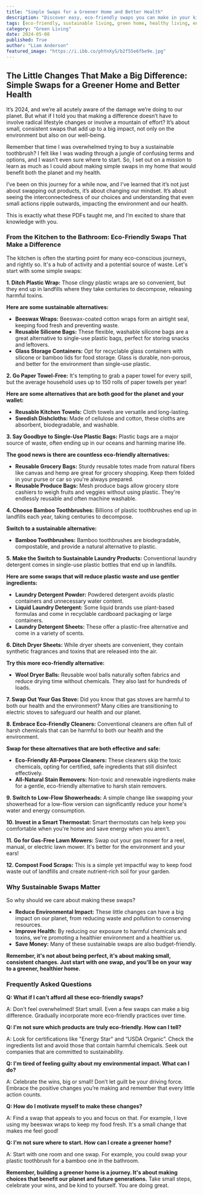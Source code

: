 ```yaml
---
title: "Simple Swaps for a Greener Home and Better Health"
description: "Discover easy, eco-friendly swaps you can make in your kitchen and bathroom to reduce waste, save money, and improve your health. From ditching plastic wrap to switching to bamboo toothbrushes, these simple changes add up to a big impact on the environment and your well-being."
tags: [eco-friendly, sustainable living, green home, healthy living, environmentalism, reduce waste, plastic-free, DIY, home improvement, wellness]
category: "Green Living"
date: 2024-05-08
published: True
author: "Liam Anderson"
featured_image: "https://i.ibb.co/phYnXyS/b2f55e6fbe9e.jpg"
---
```


## The Little Changes That Make a Big Difference: Simple Swaps for a Greener Home and Better Health

It’s 2024, and we’re all acutely aware of the damage we’re doing to our planet. But what if I told you that making a difference doesn’t have to involve radical lifestyle changes or involve a mountain of effort? It’s about small, consistent swaps that add up to a big impact, not only on the environment but also on our well-being.

Remember that time I was overwhelmed trying to buy a sustainable toothbrush? I felt like I was wading through a jungle of confusing terms and options, and I wasn’t even sure where to start. So, I set out on a mission to learn as much as I could about making simple swaps in my home that would benefit both the planet and my health. 

I’ve been on this journey for a while now, and I’ve learned that it’s not just about swapping out products, it’s about changing our mindset. It’s about seeing the interconnectedness of our choices and understanding that even small actions ripple outwards, impacting the environment and our health.

This is exactly what these PDFs taught me, and I’m excited to share that knowledge with you. 

### **From the Kitchen to the Bathroom: Eco-Friendly Swaps That Make a Difference**

The kitchen is often the starting point for many eco-conscious journeys, and rightly so. It's a hub of activity and a potential source of waste. Let's start with some simple swaps:

**1. Ditch Plastic Wrap:**  Those clingy plastic wraps are so convenient, but they end up in landfills where they take centuries to decompose, releasing harmful toxins.

**Here are some sustainable alternatives:**

* **Beeswax Wraps:**  Beeswax-coated cotton wraps form an airtight seal, keeping food fresh and preventing waste. 
* **Reusable Silicone Bags:**  These flexible, washable silicone bags are a great alternative to single-use plastic bags, perfect for storing snacks and leftovers.
* **Glass Storage Containers:**  Opt for recyclable glass containers with silicone or bamboo lids for food storage. Glass is durable, non-porous, and better for the environment than single-use plastic. 

**2.  Go Paper Towel-Free:** It's tempting to grab a paper towel for every spill, but the average household uses up to 150 rolls of paper towels per year!

**Here are some alternatives that are both good for the planet and your wallet:**

* **Reusable Kitchen Towels:**  Cloth towels are versatile and long-lasting.
* **Swedish Dishcloths:**  Made of cellulose and cotton, these cloths are absorbent, biodegradable, and washable. 

**3.  Say Goodbye to Single-Use Plastic Bags:** Plastic bags are a major source of waste, often ending up in our oceans and harming marine life.  

**The good news is there are countless eco-friendly alternatives:**

* **Reusable Grocery Bags:**  Sturdy reusable totes made from natural fibers like canvas and hemp are great for grocery shopping. Keep them folded in your purse or car so you're always prepared.
* **Reusable Produce Bags:**  Mesh produce bags allow grocery store cashiers to weigh fruits and veggies without using plastic. They're endlessly reusable and often machine washable.

**4.  Choose Bamboo Toothbrushes:** Billions of plastic toothbrushes end up in landfills each year, taking centuries to decompose.  

**Switch to a sustainable alternative:**

* **Bamboo Toothbrushes:** Bamboo toothbrushes are biodegradable, compostable, and provide a natural alternative to plastic.

**5.  Make the Switch to Sustainable Laundry Products:**  Conventional laundry detergent comes in single-use plastic bottles that end up in landfills.

**Here are some swaps that will reduce plastic waste and use gentler ingredients:**

* **Laundry Detergent Powder:**  Powdered detergent avoids plastic containers and unnecessary water content. 
* **Liquid Laundry Detergent:**  Some liquid brands use plant-based formulas and come in recyclable cardboard packaging or large containers. 
* **Laundry Detergent Sheets:**  These offer a plastic-free alternative and come in a variety of scents.

**6. Ditch Dryer Sheets:**  While dryer sheets are convenient, they contain synthetic fragrances and toxins that are released into the air.

**Try this more eco-friendly alternative:**

* **Wool Dryer Balls:**  Reusable wool balls naturally soften fabrics and reduce drying time without chemicals. They also last for hundreds of loads. 

**7. Swap Out Your Gas Stove:**  Did you know that gas stoves are harmful to both our health and the environment? Many cities are transitioning to electric stoves to safeguard our health and our planet.

**8.  Embrace Eco-Friendly Cleaners:**  Conventional cleaners are often full of harsh chemicals that can be harmful to both our health and the environment.

**Swap for these alternatives that are both effective and safe:**

* **Eco-Friendly All-Purpose Cleaners:** These cleaners skip the toxic chemicals, opting for certified, safe ingredients that still disinfect effectively. 
* **All-Natural Stain Removers:**  Non-toxic and renewable ingredients make for a gentle, eco-friendly alternative to harsh stain removers.

**9.  Switch to Low-Flow Showerheads:**  A simple change like swapping your showerhead for a low-flow version can significantly reduce your home's water and energy consumption.

**10.  Invest in a Smart Thermostat:**  Smart thermostats can help keep you comfortable when you're home and save energy when you aren't.

**11.  Go for Gas-Free Lawn Mowers:**  Swap out your gas mower for a reel, manual, or electric lawn mower. It's better for the environment and your ears!

**12.  Compost Food Scraps:**  This is a simple yet impactful way to keep food waste out of landfills and create nutrient-rich soil for your garden.

### **Why Sustainable Swaps Matter**

So why should we care about making these swaps?

* **Reduce Environmental Impact:**  These little changes can have a big impact on our planet, from reducing waste and pollution to conserving resources.
* **Improve Health:**  By reducing our exposure to harmful chemicals and toxins, we're promoting a healthier environment and a healthier us.
* **Save Money:**  Many of these sustainable swaps are also budget-friendly. 

**Remember, it's not about being perfect, it's about making small, consistent changes.  Just start with one swap, and you'll be on your way to a greener, healthier home.** 

### **Frequently Asked Questions**

**Q: What if I can't afford all these eco-friendly swaps?**

A: Don't feel overwhelmed! Start small. Even a few swaps can make a big difference. Gradually incorporate more eco-friendly practices over time.

**Q: I'm not sure which products are truly eco-friendly.  How can I tell?**

A: Look for certifications like "Energy Star" and “USDA Organic”. Check the ingredients list and avoid those that contain harmful chemicals. Seek out companies that are committed to sustainability.

**Q: I'm tired of feeling guilty about my environmental impact.  What can I do?**

A:  Celebrate the wins, big or small! Don’t let guilt be your driving force. Embrace the positive changes you’re making and remember that every little action counts.

**Q: How do I motivate myself to make these changes?**

A:  Find a swap that appeals to you and focus on that.  For example, I love using my beeswax wraps to keep my food fresh. It's a small change that makes me feel good!

**Q: I'm not sure where to start.  How can I create a greener home?**

A:  Start with one room and one swap. For example, you could swap your plastic toothbrush for a bamboo one in the bathroom. 

**Remember, building a greener home is a journey. It's about making choices that benefit our planet and future generations.**  Take small steps, celebrate your wins, and be kind to yourself. You are doing great.
